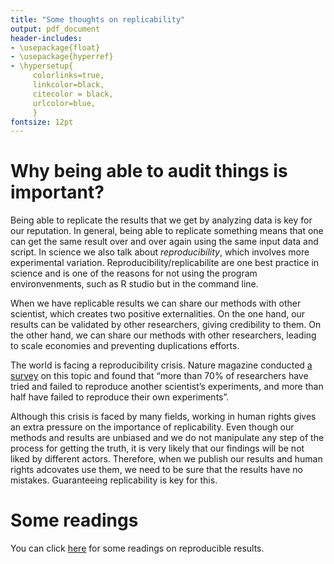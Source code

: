 ```yaml
---
title: "Some thoughts on replicability"
output: pdf_document
header-includes:
- \usepackage{float}
- \usepackage{hyperref}
- \hypersetup{
     colorlinks=true,
     linkcolor=black,
     citecolor = black,
     urlcolor=blue,
     }
fontsize: 12pt
---
```


# Why being able to audit things is important? 

Being able to replicate the results that we get by analyzing data is key for our reputation. In general, being able to replicate something means that one can get the same result over and over again using the same input data and script. In science we also talk about *reproducibility*, which involves more experimental variation. Reproducibility/replicabilite are one best practice in science and is one of the reasons for not using the program environvenments, such as R studio but in the command line. 

When we have replicable results we can share our methods with other scientist, which creates two positive externalities. On the one hand, our results can be validated by other researchers, giving credibility to them. On the other hand, we can share our methods with other researchers, leading to scale economies and preventing duplications efforts.

The world is facing a reproducibility crisis. Nature magazine conducted [a survey](https://www.nature.com/news/1-500-scientists-lift-the-lid-on-reproducibility-1.19970) on this topic and found that "more than 70% of researchers have tried and failed to reproduce another scientist's experiments, and more than half have failed to reproduce their own experiments".

Although this crisis is faced by many fields, working in human rights gives an extra pressure on the importance of replicability. Even though our methods and results are unbiased and we do not manipulate any step of the process for getting the truth, it is very likely that our findings will be not liked by different actors. Therefore, when we publish our results and human rights adcovates use them, we need to be sure that the results have no mistakes. Guaranteeing replicability is key for this. 

# Some readings

You can click [here](http://ropensci.github.io/reproducibility-guide/sections/references/) for some readings on reproducible results. 



<!-- done -->

